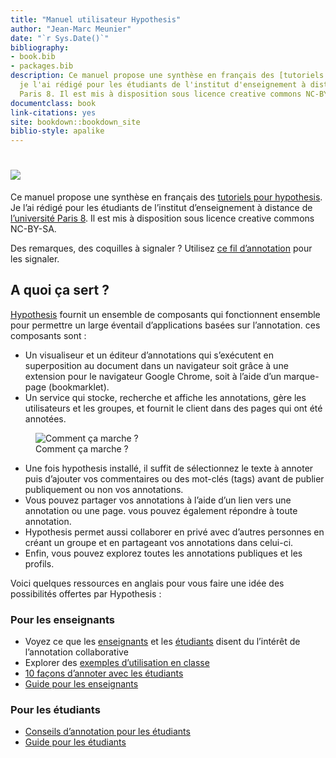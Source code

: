 ```yaml
--- 
title: "Manuel utilisateur Hypothesis"
author: "Jean-Marc Meunier"
date: "`r Sys.Date()`"
bibliography:
- book.bib
- packages.bib
description: Ce manuel propose une synthèse en français des [tutoriels pour hypothesis](https://web.hypothes.is/help-categories/tutorials/).
  je l'ai rédigé pour les étudiants de l'institut d'enseignement à distance de l'université
  Paris 8. Il est mis à disposition sous licence creative commons NC-BY-SA.
documentclass: book
link-citations: yes
site: bookdown::bookdown_site
biblio-style: apalike
---
```


# ![](img/hypothesislogomark.png) {-}

Ce manuel propose une synthèse en français des [tutoriels pour hypothesis](https://web.hypothes.is/help-categories/tutorials/). Je l'ai rédigé pour les étudiants de l'institut d'enseignement à distance de [l'université Paris 8](https://www.univ-paris8.fr/). Il est mis à disposition sous licence creative commons NC-BY-SA. 

Des remarques, des coquilles à signaler ? Utilisez [ce fil d'annotation](https://hyp.is/go?url=https%3A%2F%2Fjmeunierp8.github.io%2FGuide-utilisateur-Hypothesis%2F&group=__world__) pour les signaler. 

## A quoi ça sert ? {-}

[Hypothesis](https://web.hypothes.is/) fournit un ensemble de composants qui fonctionnent ensemble pour permettre un large éventail d'applications basées sur l'annotation. ces composants sont : 

* Un visualiseur et un éditeur d'annotations qui s'exécutent en superposition au document dans un navigateur soit grâce à une extension pour le navigateur Google Chrome,  soit à l'aide d'un marque-page (bookmarklet).
* Un service qui stocke, recherche et affiche les annotations, gère les utilisateurs et les groupes, et fournit le client dans des pages qui ont été annotées.

![Comment ça marche ?](img/05@2x.png)

* Une fois hypothesis installé, il suffit de sélectionnez le texte à annoter puis d'ajouter vos commentaires ou des mot-clés (tags) avant de publier publiquement ou non vos annotations. 
* Vous pouvez partager vos annotations à l'aide d'un lien vers une annotation ou une page. vous pouvez également répondre à toute annotation.
* Hypothesis permet aussi collaborer en privé avec d'autres personnes en créant un groupe et en partageant vos annotations dans celui-ci. 
* Enfin, vous pouvez explorez toutes les annotations publiques et les profils.

Voici quelques ressources en anglais pour vous faire une idée des possibilités offertes par Hypothesis :

### Pour les enseignants{-}

* Voyez ce que les [enseignants](https://web.hypothes.is/teacher-testimonials/) et les [étudiants](https://web.hypothes.is/student-testimonials/) disent du l'intérêt de l'annotation collaborative
* Explorer des [exemples d'utilisation en classe](https://web.hypothes.is/examples-of-classroom-use/)
* [10 façons d'annoter avec les étudiants](https://web.hypothes.is/blog/back-to-school-with-annotation-10-ways-to-annotate-with-students/)
* [Guide pour les enseignants](https://web.hypothes.is/teacher-resource-guide/)

### Pour les étudiants{-}
* [Conseils d'annotation pour les étudiants](https://web.hypothes.is/annotation-tips-for-students/)
* [Guide pour les étudiants](https://web.hypothes.is/student-resource-guide/)



